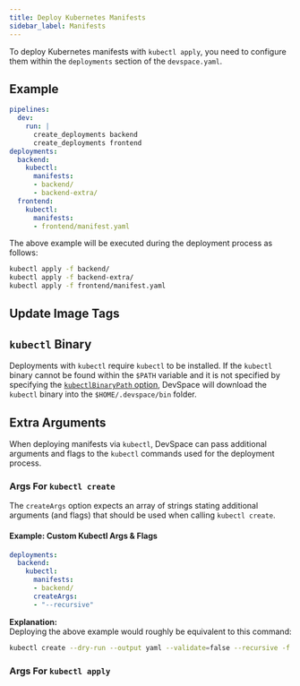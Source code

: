 ```yaml
---
title: Deploy Kubernetes Manifests
sidebar_label: Manifests
---
```



To deploy Kubernetes manifests with `kubectl apply`, you need to configure them within the `deployments` section of the `devspace.yaml`.


## Example
```yaml title=devspace.yaml
pipelines:
  dev: 
    run: |
      create_deployments backend
      create_deployments frontend
deployments:
  backend:
    kubectl:
      manifests:
      - backend/
      - backend-extra/
  frontend:
    kubectl:
      manifests:
      - frontend/manifest.yaml
```

The above example will be executed during the deployment process as follows:
```bash
kubectl apply -f backend/
kubectl apply -f backend-extra/
kubectl apply -f frontend/manifest.yaml
```


## Update Image Tags

<FragmentUpdateImageTags/>


## `kubectl` Binary
Deployments with `kubectl` require `kubectl` to be installed. If the `kubectl` binary cannot be found within the `$PATH` variable and it is not specified by specifying the [`kubectlBinaryPath` option](./READE.mdx#deployments-kubectl-kubectlBinaryPath), DevSpace will download the `kubectl` binary into the `$HOME/.devspace/bin` folder.



## Extra Arguments
When deploying manifests via `kubectl`, DevSpace can pass additional arguments and flags to the `kubectl` commands used for the deployment process.

### Args For `kubectl create`
The `createArgs` option expects an array of strings stating additional arguments (and flags) that should be used when calling `kubectl create`.

#### Example: Custom Kubectl Args & Flags
```yaml
deployments:
  backend:
    kubectl:
      manifests:
      - backend/
      createArgs:
      - "--recursive"
```
**Explanation:**  
Deploying the above example would roughly be equivalent to this command:
```bash
kubectl create --dry-run --output yaml --validate=false --recursive -f backend/
```


### Args For `kubectl apply`

<FragmentKubectlApplyArgs/>
